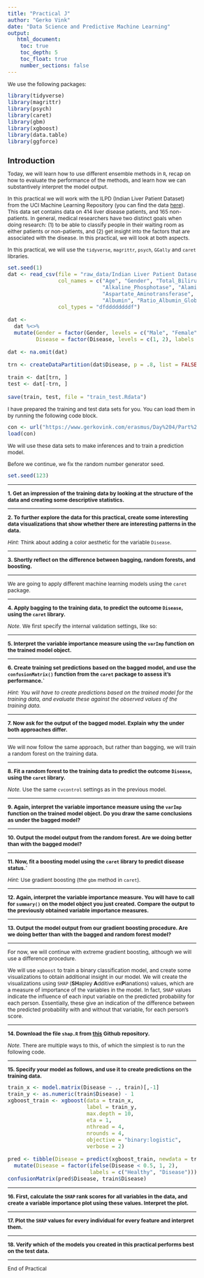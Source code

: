 ```yaml
---
title: "Practical J"
author: "Gerko Vink"
date: "Data Science and Predictive Machine Learning"
output: 
   html_document:
    toc: true
    toc_depth: 5
    toc_float: true
    number_sections: false
---
```

  
<style type="text/css">
  
body{ /* Normal  */
  font-size: 12px;
  }
td {  /* Table  */
  font-size: 12px;
}
h1.title {
  font-size: 18px;
  color: DarkBlue;
}
h1 { /* Header 1 */
  font-size: 18px;
}
h2 { /* Header 2 */
  font-size: 18px;
}
h3 { /* Header 3 */
  font-size: 18px;
}
code.r{ /* Code block */
  font-size: 12px;
}
pre { /* Code block - determines code spacing between lines */
  font-size: 14px;
}
</style>

We use the following packages:
```r
library(tidyverse)
library(magrittr)
library(psych)
library(caret)
library(gbm)
library(xgboost)
library(data.table)
library(ggforce)
```

# Introduction

Today, we will learn how to use different ensemble methods in `R`, recap on how to evaluate the performance of the methods, and learn how we can substantively interpret the model output.

In this practical we will work with the ILPD (Indian Liver Patient Dataset) from the UCI Machine Learning Repository (you can find the data [here](https://archive.ics.uci.edu/ml/datasets/ILPD+(Indian+Liver+Patient+Dataset))). This data set contains data on 414 liver disease patients, and 165 non-patients. In general, medical researchers have two distinct goals when doing research: (1) to be able to classify people in their waiting room as either patients or non-patients, and (2) get insight into the factors that are associated with the disease. In this practical, we will look at both aspects. 

In this practical, we will use the `tidyverse`, `magrittr`, `psych`, `GGally` and `caret` libraries. 

```r
set.seed(1)
dat <- read_csv(file = "raw_data/Indian Liver Patient Dataset (ILPD).csv",
                col_names = c("Age", "Gender", "Total_Bilirubin", "Direct_Bilirubin",
                              "Alkaline_Phosphotase", "Alamine_Aminotransferase",
                              "Aspartate_Aminotransferase", "Total_Protiens",
                              "Albumin", "Ratio_Albumin_Globulin", "Disease"),
                col_types = "dfddddddddf")

dat <- 
  dat %<>%
  mutate(Gender = factor(Gender, levels = c("Male", "Female")),
         Disease = factor(Disease, levels = c(1, 2), labels = c("Healthy", "Disease")))

dat <- na.omit(dat)

trn <- createDataPartition(dat$Disease, p = .8, list = FALSE)

train <- dat[trn, ]
test <- dat[-trn, ]
  
save(train, test, file = "train_test.Rdata")
```

I have prepared the training and test data sets for you. You can load them in by running the following code block. 
```r
con <- url("https://www.gerkovink.com/erasmus/Day%204/Part%20J/train_test.Rdata")
load(con)
```

We will use these data sets to make inferences and to train a prediction model.

Before we continue, we fix the random number generator seed. 

```r
set.seed(123)
```

---

__1. Get an impression of the training data by looking at the structure of the data and creating some descriptive statistics.__

---

__2. To further explore the data for this practical, create some interesting data visualizations that show whether there are interesting patterns in the data.__

*Hint:* Think about adding a color aesthetic for the variable `Disease`.

---

__3. Shortly reflect on the difference between bagging, random forests, and boosting.__

---

We are going to apply different machine learning models using the `caret` package. 

---

__4. Apply bagging to the training data, to predict the outcome `Disease`, using the `caret` library.__

*Note.* We first specify the internal validation settings, like so:

---

__5. Interpret the variable importance measure using the `varImp` function on the trained model object.__

---

__6. Create training set predictions based on the bagged model, and use the `confusionMatrix()` function from the `caret` package to assess it's performance.`__

*Hint: You will have to create predictions based on the trained model for the training data, and evaluate these against the observed values of the training data.*

---

__7. Now ask for the output of the bagged model. Explain why the under both approaches differ.__

---

We will now follow the same approach, but rather than bagging, we will train a random forest on the training data. 

---

__8. Fit a random forest to the training data to predict the outcome `Disease`, using the `caret` library.__

*Note.* Use the same `cvcontrol` settings as in the previous model.

---

__9. Again, interpret the variable importance measure using the `varImp` function on the trained model object. Do you draw the same conclusions as under the bagged model?__

---

__10. Output the model output from the random forest. Are we doing better than with the bagged model?__

---

__11. Now, fit a boosting model using the `caret` library to predict disease status.`__

*Hint:* Use gradient boosting (the `gbm` method in `caret`).

---

__12. Again, interpret the variable importance measure. You will have to call for `summary()` on the model object you just created. Compare the output to the previously obtained variable importance measures.__

---

__13. Output the model output from our gradient boosting procedure. Are we doing better than with the bagged and random forest model?__

---

For now, we will continue with extreme gradient boosting, although we will use a difference procedure.


We will use `xgboost` to train a binary classification model, and create some visualizations to obtain additional insight in our model. We will create the visualizations using `SHAP` (**SH**apley **A**dditive ex**P**lanations) values, which are a measure of importance of the variables in the model. In fact, `SHAP` values indicate the influence of each input variable on the predicted probability for each person. Essentially, these give an indication of the difference between the predicted probability with and without that variable, for each person's score.

---

__14. Download the file `shap.R` from [this](https://github.com/pablo14/shap-values) Github repository.__

*Note.* There are multiple ways to this, of which the simplest is to run the following code. 

---

__15. Specify your model as follows, and use it to create predictions on the training data.__
```r
train_x <- model.matrix(Disease ~ ., train)[,-1]
train_y <- as.numeric(train$Disease) - 1
xgboost_train <- xgboost(data = train_x,
                         label = train_y, 
                         max.depth = 10,
                         eta = 1,
                         nthread = 4,
                         nrounds = 4,
                         objective = "binary:logistic",
                         verbose = 2)

pred <- tibble(Disease = predict(xgboost_train, newdata = train_x)) %>%
  mutate(Disease = factor(ifelse(Disease < 0.5, 1, 2),
                          labels = c("Healthy", "Disease")))
confusionMatrix(pred$Disease, train$Disease)
```

---

__16. First, calculate the `SHAP` rank scores for all variables in the data, and create a variable importance plot using these values. Interpret the plot.__

---

__17. Plot the `SHAP` values for every individual for every feature and interpret them.__

---

__18. Verify which of the models you created in this practical performs best on the test data.__

---

End of Practical